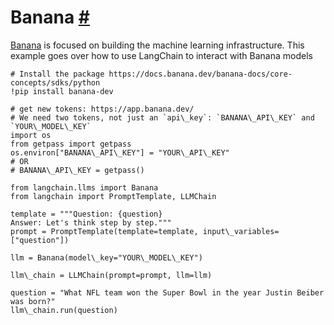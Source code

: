  Banana
 [#](#banana "Permalink to this headline")
===================================================
[Banana](https://www.banana.dev/about-us) 
 is focused on building the machine learning infrastructure.
 This example goes over how to use LangChain to interact with Banana models
```
# Install the package https://docs.banana.dev/banana-docs/core-concepts/sdks/python
!pip install banana-dev
```
```
# get new tokens: https://app.banana.dev/
# We need two tokens, not just an `api\_key`: `BANANA\_API\_KEY` and `YOUR\_MODEL\_KEY`
import os
from getpass import getpass
os.environ["BANANA\_API\_KEY"] = "YOUR\_API\_KEY"
# OR
# BANANA\_API\_KEY = getpass()
```
```
from langchain.llms import Banana
from langchain import PromptTemplate, LLMChain
```
```
template = """Question: {question}
Answer: Let's think step by step."""
prompt = PromptTemplate(template=template, input\_variables=["question"])
```
```
llm = Banana(model\_key="YOUR\_MODEL\_KEY")
```
```
llm\_chain = LLMChain(prompt=prompt, llm=llm)
```
```
question = "What NFL team won the Super Bowl in the year Justin Beiber was born?"
llm\_chain.run(question)
```